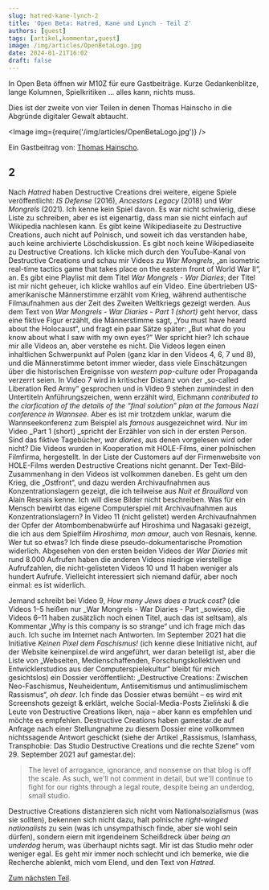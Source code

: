 ```yaml
---
slug: hatred-kane-lynch-2
title: 'Open Beta: Hatred, Kane und Lynch - Teil 2'
authors: [guest]
tags: [artikel,kommentar,guest]
image: /img/articles/OpenBetaLogo.jpg
date: 2024-01-21T16:02
draft: false
---
```



In Open Beta öffnen wir M10Z für eure Gastbeiträge. Kurze Gedankenblitze, lange Kolumnen, Spielkritiken … alles kann, nichts muss.

Dies ist der zweite von vier Teilen in denen Thomas Hainscho in die Abgründe digitaler Gewalt abtaucht.

<Image img={require('/img/articles/OpenBetaLogo.jpg')} />

<!--truncate-->

Ein Gastbeitrag von: [Thomas Hainscho](https://th-web.at/).

## 2

Nach _Hatred_ haben Destructive Creations drei weitere, eigene Spiele veröffentlicht: _IS Defense_ (2016), _Ancestors Legacy_ (2018) und _War Mongrels_ (2021). Ich kenne kein Spiel davon. Es war nicht schwierig, diese Liste zu schreiben, aber es ist eigenartig, dass man sie nicht einfach auf Wikipedia nachlesen kann. Es gibt keine Wikipediaseite zu Destructive Creations, auch nicht auf Polnisch, und soweit ich das verstanden habe, auch keine archivierte Löschdiskussion. Es gibt noch keine Wikipediaseite zu Destructive Creations. Ich klicke mich durch den YouTube-Kanal von Destructive Creations und schau mir Videos zu _War Mongrels_, „an isometric real-time tactics game that takes place on the eastern front of World War II“, an. Es gibt eine Playlist mit dem Titel _War Mongrels - War Diaries_; der Titel ist mir nicht geheuer, ich klicke wahllos auf ein Video. Eine übertrieben US-amerikanische Männerstimme erzählt vom Krieg, während authentische Filmaufnahmen aus der Zeit des Zweiten Weltkriegs gezeigt werden. Aus dem Text von _War Mongrels - War Diaries - Part 1 (short)_ geht hervor, dass eine fiktive Figur erzählt, die Männerstimme sagt, „You must have heard about the Holocaust“, und fragt ein paar Sätze später: „But what do you know about what I saw with my own eyes?“ Wer spricht hier? Ich schaue mir alle Videos an, aber verstehe es nicht. Die Videos legen einen inhaltlichen Schwerpunkt auf Polen (ganz klar in den Videos 4, 6, 7 und 8), und die Männerstimme betont immer wieder, dass viele Einschätzungen über die historischen Ereignisse von _western pop-culture_ oder Propaganda verzerrt seien. In Video 7 wird in kritischer Distanz von der „so-called Liberation Red Army“ gesprochen und in Video 9 stehen zumindest in den Untertiteln Anführungszeichen, wenn erzählt wird, Eichmann _contributed to the clarfication of the details of the “final solution” plan at the famous Nazi conference in Wannsee_. Aber es ist mir trotzdem unklar, warum die Wannseekonferenz zum Beispiel als _famous_ ausgezeichnet wird. Nur im Video _Part 1 (short) _spricht der Erzähler von sich in der ersten Person. Sind das fiktive Tagebücher, _war diaries_, aus denen vorgelesen wird oder nicht? Die Videos wurden in Kooperation mit HOLE-Films, einer polnischen Filmfirma, hergestellt. In der Liste der Customers auf der Firmenwebsite von HOLE-Films werden Destructive Creations nicht genannt. Der Text-Bild-Zusammenhang in den Videos ist vollkommen daneben. Es geht um den Krieg, die „Ostfront“, und dazu werden Archivaufnahmen aus Konzentrationslagern gezeigt, die ich teilweise aus _Nuit et Brouillard_ von Alain Resnais kenne. Ich will diese Bilder nicht beschreiben. Was für ein Mensch bewirbt das eigene Computerspiel mit Archivaufnahmen aus Konzentrationslagern? In Video 11 (nicht gelistet) werden Archivaufnahmen der Opfer der Atombombenabwürfe auf Hiroshima und Nagasaki gezeigt, die ich aus dem Spielfilm _Hiroshima, mon amour_, auch von Resnais, kenne. Wer tut so etwas? Ich finde diese pseudo-dokumentarische Promotion widerlich. Abgesehen von den ersten beiden Videos der _War Diaries_ mit rund 8.000 Aufrufen haben die anderen Videos niedrige vierstellige Aufrufzahlen, die nicht-gelisteten Videos 10 und 11 haben weniger als hundert Aufrufe. Vielleicht interessiert sich niemand dafür, aber noch einmal: es ist widerlich.



Jemand schreibt bei Video 9, _How many Jews does a truck cost?_ (die Videos 1–5 heißen nur _War Mongrels - War Diaries - Part _sowieso, die Videos 6–11 haben zusätzlich noch einen Titel, auch das ist seltsam), als Kommentar „Why is this company is so strange“ und ich frage mich das auch. Ich suche im Internet nach Antworten. Im September 2021 hat die Initiative _Keinen Pixel dem Faschismus!_ (ich kenne diese Initiative nicht, auf der Website keinenpixel.de wird angeführt, wer daran beteiligt ist, aber die Liste von „Webseiten, Medienschaffenden, Forschungskollektiven und Entwicklerstudios aus der Computerspielekultur“ bleibt für mich gesichtslos) ein Dossier veröffentlicht: „Destructive Creations: Zwischen Neo-Faschismus, Neuheidentum, Antisemitismus und antimuslimischem Rassismus“, _oh dear_. Ich finde das Dossier etwas bemüht – es wird mit Screenshots gezeigt & erklärt, welche Social-Media-Posts Zieliński & die Leute von Destructive Creations liken, naja – aber kann es empfehlen und möchte es empfehlen. Destructive Creations haben gamestar.de auf Anfrage nach einer Stellungnahme zu diesem Dossier eine vollkommen nichtssagende Antwort geschickt (siehe der Artikel „Rassismus, Islamhass, Transphobie: Das Studio Destructive Creations und die rechte Szene“ vom 29. September 2021 auf gamestar.de):




> The level of arrogance, ignorance, and nonsense on that blog is off the scale. As such, we'll not comment in detail, but we'll continue to fight for our rights through a legal route, despite being an underdog, small studio.



Destructive Creations distanzieren sich nicht vom Nationalsozialismus (was sie sollten), bekennen sich nicht dazu, halt polnische _right-winged nationalists_ zu sein (was ich unsympathisch finde, aber sie wohl sein dürfen), sondern eiern mit irgendeinem Scheißdreck über _being an underdog_ herum, was überhaupt nichts sagt. Mir ist das Studio mehr oder weniger egal. Es geht mir immer noch schlecht und ich bemerke, wie die Recherche ablenkt, mich vom Elend, und den Text von _Hatred_.

[Zum nächsten Teil](2024-01-21-hatred-kane-lynch-3.mdx).
